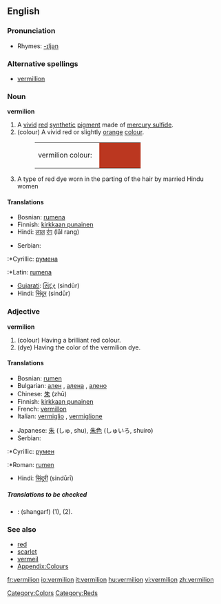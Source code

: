 ==English==

===Pronunciation===
*Rhymes: [[Rhymes:English:-ɪljən|-ɪljən]]

===Alternative spellings===
*[[vermillion]]

===Noun===
'''vermilion'''

# A [[vivid]] [[red]] [[synthetic]] [[pigment]] made of [[mercury sulfide]].
# (colour) A vivid red or slightly [[orange]] [[colour]].
#:<table><tr><td>vermilion colour: &nbsp;</td><td bgcolor="#BB3720" width="80" height="20"></td></tr></table>
# A type of red dye worn in the parting of the hair by married Hindu women

====Translations====
{{trans-top|pigment}}
{{trans-mid}}
{{trans-bottom}}

{{trans-top|colour}}
*Bosnian: [[rumena]] {{f}}
*Finnish: [[kirkkaan punainen]]
*Hindi: [[लाल]] [[रंग]] (lāl rang)
{{trans-mid}}
*Serbian:
:*Cyrillic: [[румена]] {{f}}
:*Latin: [[rumena]] {{f}}
{{trans-bottom}}

{{trans-top|dye}}
*[[Gujarati]]: [[સિંદૂર]] (sindūr)
*Hindi: [[सिंदूर]] (sindūr)
{{trans-mid}}
{{trans-bottom}}

===Adjective===
'''vermilion'''

# (colour) Having a brilliant red colour.
# (dye) Having the color of the vermilion dye.

====Translations====
{{trans-top|colour}}
*Bosnian: [[rumen]] {{m}}
*Bulgarian: [[ален]] {{m}}, [[алена]] {{f}}, [[алено]] {{n}}
*Chinese: [[朱]] (zhū)
*Finnish: [[kirkkaan punainen]]
*French: [[vermillon]] {{m}}
*Italian: [[vermiglio]] {{m}}, [[vermiglione]] {{m}}
{{trans-mid}}
*Japanese: [[朱]] (しゅ, shu), [[朱色]] (しゅいろ, shuiro)
*Serbian:
:*Cyrillic: [[румен]] {{m}}
:*Roman: [[rumen]] {{m}}
{{trans-bottom}}

{{trans-top|dye}}
*Hindi: [[सिंदूरी]] (sindūrī)
{{trans-mid}}
{{trans-bottom}}

=====Translations to be checked=====
<!--Remove this section once all of the translations below have been moved into the tables above.-->
{{checktrans}}

*{{ttbc|Persian}}: {{FAchar|[[شنگرف]]}} (shangarf) (1), (2).

===See also===
*[[red]]
*[[scarlet]]
*[[vermeil]]
*[[Wiktionary_Appendix:Colours|Appendix:Colours]]

[[Category:Colors]]
[[Category:Reds]]

[[fr:vermilion]]
[[io:vermilion]]
[[it:vermilion]]
[[hu:vermilion]]
[[vi:vermilion]]
[[zh:vermilion]]
